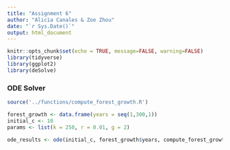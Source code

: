 ```yaml
---
title: "Assignment 6"
author: "Alicia Canales & Zoe Zhou"
date: "`r Sys.Date()`"
output: html_document
---
```


```r
knitr::opts_chunk$set(echo = TRUE, message=FALSE, warning=FALSE)
library(tidyverse)
library(ggplot2)
library(deSolve)
```

### ODE Solver
```r
source('../functions/compute_forest_growth.R')

forest_growth <- data.frame(years = seq(1,300,1))
initial_c <- 10
params <- list(k = 250, r = 0.01, g = 2)

ode_results <- ode(initial_c, forest_growth$years, compute_forest_growth, params)

```

```r

```

